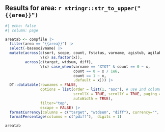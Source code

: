 ## Results for area: `r stringr::str_to_upper("{{area}}")`

```r
#| echo: false
#| column: page

areatab <- compfile |>
  filter(area == "{{area}}") |> 
  select(-basesoivname) |> 
  mutate(across(c(sort, scope, count, fstatus, varname, agistub, agilabel),
                \(x) as.factor(x)),
         across(c(target, wtdsum, diff),
                \(x) case_when(varname == "XTOT" & count == 0 ~ x,
                               count == 0 ~ x / 1e6,
                               count == 1 ~ x,
                               .default = x))) |> 
  DT::datatable(rownames = FALSE,
                options = list(order = list(1, "asc"), # use 2nd column (1) for sorting
                               scrollX = TRUE, scrollY = TRUE, paging = TRUE, pageLength = 20,
                               autoWidth = TRUE),
                filter="top",
                escape = FALSE) |>
  formatCurrency(columns = c("target", "wtdsum", "diff"), currency="", digits=1) |> 
  formatPercentage(columns = c("pdiff"),  digits = 1)

areatab

```


